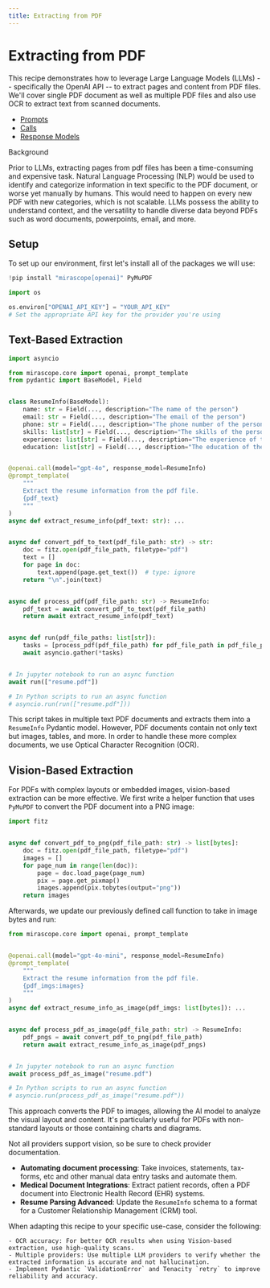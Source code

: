 ```yaml
---
title: Extracting from PDF
---
```


# Extracting from PDF

This recipe demonstrates how to leverage Large Language Models (LLMs) -- specifically the OpenAI API -- to extract pages and content from PDF files. We'll cover single PDF document as well as multiple PDF files and also use OCR to extract text from scanned documents.

<Info title="Mirascope Concepts Used">
<ul>
<li><a href="../../../learn/prompts/">Prompts</a></li>
<li><a href="../../../learn/calls/">Calls</a></li>
<li><a href="../../../learn/response_models/">Response Models</a></li>
</ul>
</Info>

<div class="admonition note">
<p class="admonition-title">Background</p>
<p>
Prior to LLMs, extracting pages from pdf files has been a time-consuming and expensive task. Natural Language Processing (NLP) would be used to identify and categorize information in text specific to the PDF document, or worse yet manually by humans. This would need to happen on every new PDF with new categories, which is not scalable. LLMs possess the ability to understand context, and the versatility to handle diverse data beyond PDFs such as word documents, powerpoints, email, and more.
</p>
</div>

## Setup

To set up our environment, first let's install all of the packages we will use:


```python
!pip install "mirascope[openai]" PyMuPDF
```


```python
import os

os.environ["OPENAI_API_KEY"] = "YOUR_API_KEY"
# Set the appropriate API key for the provider you're using
```


## Text-Based Extraction


```python
import asyncio

from mirascope.core import openai, prompt_template
from pydantic import BaseModel, Field


class ResumeInfo(BaseModel):
    name: str = Field(..., description="The name of the person")
    email: str = Field(..., description="The email of the person")
    phone: str = Field(..., description="The phone number of the person")
    skills: list[str] = Field(..., description="The skills of the person")
    experience: list[str] = Field(..., description="The experience of the person")
    education: list[str] = Field(..., description="The education of the person")


@openai.call(model="gpt-4o", response_model=ResumeInfo)
@prompt_template(
    """
    Extract the resume information from the pdf file.
    {pdf_text}
    """
)
async def extract_resume_info(pdf_text: str): ...


async def convert_pdf_to_text(pdf_file_path: str) -> str:
    doc = fitz.open(pdf_file_path, filetype="pdf")
    text = []
    for page in doc:
        text.append(page.get_text())  # type: ignore
    return "\n".join(text)


async def process_pdf(pdf_file_path: str) -> ResumeInfo:
    pdf_text = await convert_pdf_to_text(pdf_file_path)
    return await extract_resume_info(pdf_text)


async def run(pdf_file_paths: list[str]):
    tasks = [process_pdf(pdf_file_path) for pdf_file_path in pdf_file_paths]
    await asyncio.gather(*tasks)


# In jupyter notebook to run an async function
await run(["resume.pdf"])

# In Python scripts to run an async function
# asyncio.run(run(["resume.pdf"]))
```


This script takes in multiple text PDF documents and extracts them into a `ResumeInfo` Pydantic model. However, PDF documents contain not only text but images, tables, and more. In order to handle these more complex documents, we use Optical Character Recognition (OCR).

## Vision-Based Extraction

For PDFs with complex layouts or embedded images, vision-based extraction can be more effective. We first write a helper function that uses `PyMuPDF` to convert the PDF document into a PNG image:



```python
import fitz


async def convert_pdf_to_png(pdf_file_path: str) -> list[bytes]:
    doc = fitz.open(pdf_file_path, filetype="pdf")
    images = []
    for page_num in range(len(doc)):
        page = doc.load_page(page_num)
        pix = page.get_pixmap()
        images.append(pix.tobytes(output="png"))
    return images
```

Afterwards, we update our previously defined call function to take in image bytes and run:


```python
from mirascope.core import openai, prompt_template


@openai.call(model="gpt-4o-mini", response_model=ResumeInfo)
@prompt_template(
    """
    Extract the resume information from the pdf file.
    {pdf_imgs:images}
    """
)
async def extract_resume_info_as_image(pdf_imgs: list[bytes]): ...


async def process_pdf_as_image(pdf_file_path: str) -> ResumeInfo:
    pdf_pngs = await convert_pdf_to_png(pdf_file_path)
    return await extract_resume_info_as_image(pdf_pngs)


# In jupyter notebook to run an async function
await process_pdf_as_image("resume.pdf")

# In Python scripts to run an async function
# asyncio.run(process_pdf_as_image("resume.pdf"))
```


This approach converts the PDF to images, allowing the AI model to analyze the visual layout and content. It's particularly useful for PDFs with non-standard layouts or those containing charts and diagrams.

Not all providers support vision, so be sure to check provider documentation.

<Info title="Additional Real-World Examples">
<ul>
<li><b>Automating document processing</b>: Take invoices, statements, tax-forms, etc and other manual data entry tasks and automate them.</li>
<li><b>Medical Document Integrations</b>: Extract patient records, often a PDF document into Electronic Health Record (EHR) systems.</li>
<li><b>Resume Parsing Advanced</b>: Update the <code>ResumeInfo</code> schema to a format for a Customer Relationship Management (CRM) tool.</li>
</ul>
</Info>

When adapting this recipe to your specific use-case, consider the following:

    - OCR accuracy: For better OCR results when using Vision-based extraction, use high-quality scans.
    - Multiple providers: Use multiple LLM providers to verify whether the extracted information is accurate and not hallucination.
    - Implement Pydantic `ValidationError` and Tenacity `retry` to improve reliability and accuracy.

